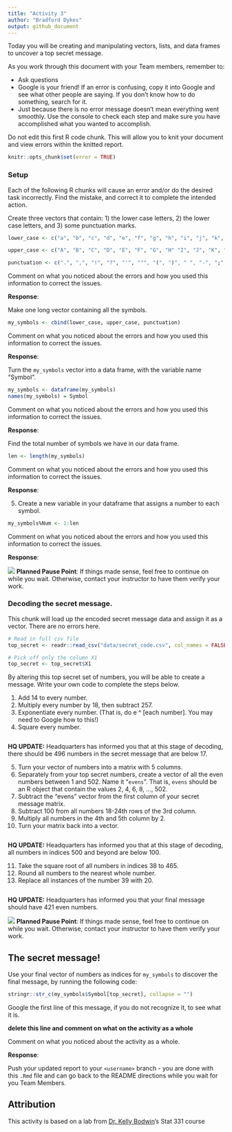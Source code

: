 ```yaml
---
title: "Activity 3"
author: "Bradford Dykes"
output: github_document
---
```


Today you will be creating and manipulating vectors, lists, and data frames to uncover a top secret message.

As you work through this document with your Team members, remember to:

- Ask questions
- Google is your friend!
  If an error is confusing, copy it into Google and see what other people are saying.
  If you don't know how to do something, search for it.
- Just because there is no error message doesn't mean everything went smoothly.
  Use the console to check each step and make sure you have accomplished what you wanted to accomplish.

Do not edit this first R code chunk.
This will allow you to knit your document and view errors within the knitted report.

```r
knitr::opts_chunk$set(error = TRUE)
```

### Setup

Each of the following R chunks will cause an error and/or do the desired task incorrectly.  Find the mistake, and correct it to complete the intended action.

Create three vectors that contain: 1) the lower case letters, 2) the lower case letters, and 3) some punctuation marks.

```r
lower_case <- c("a", "b", "c", "d", "e", "f", "g", "h", "i", "j", "k", "l", "m", "n", "o", "p", "q", "r", "s", "t", "u", "v", "w", "x", "y", "z")

upper_case <- c("A", "B", "C", "D", "E", "F", "G", "H" "I", "J", "K", "L", "M", "N", "O", "P", "Q", "R", "S", "T", "U", "V", "W", "X", "Y", "Z")

punctuation <- c(".", ",", "!", "?", "'", """, "(", ")", " ", "-", ";", ":")
```

Comment on what you noticed about the errors and how you used this information to correct the issues.

**Response**:


Make one long vector containing all the symbols.

```r
my_symbols <- cbind(lower_case, upper_case, punctuation)
```

Comment on what you noticed about the errors and how you used this information to correct the issues.

**Response**:


Turn the `my_symbols` vector into a data frame, with the variable name "Symbol".

```r
my_symbols <- dataframe(my_symbols)
names(my_symbols) = Symbol
```

Comment on what you noticed about the errors and how you used this information to correct the issues.

**Response**:


Find the total number of symbols we have in our data frame.  

```r
len <- length(my_symbols)
```

Comment on what you noticed about the errors and how you used this information to correct the issues.

**Response**:


5. Create a new variable in your dataframe that assigns a number to each symbol.

```r
my_symbols%Num <- 1:len
```

Comment on what you noticed about the errors and how you used this information to correct the issues.

**Response**:



![](README-img/noun_pause.png) **Planned Pause Point**: If things made sense, feel free to continue on while you wait. Otherwise, contact your instructor to have them verify your work.


### Decoding the secret message.

This chunk will load up the encoded secret message data and assign it as a vector.
There are no errors here.

```r
# Read in full csv file
top_secret <- readr::read_csv("data/secret_code.csv", col_names = FALSE)

# Pick off only the column X1
top_secret <- top_secret$X1
```

By altering this top secret set of numbers, you will be able to create a message.
Write your own code to complete the steps below.

1. Add 14 to every number.
2. Multiply every number by 18, then subtract 257.
3. Exponentiate every number.  (That is, do e ^ [each number]. You may need to Google how to this!)
4. Square every number.

```r

```

**HQ UPDATE:** Headquarters has informed you that at this stage of decoding, there should be 496 numbers in the secret message that are below 17.

5. Turn your vector of numbers into a matrix with 5 columns.
6. Separately from your top secret numbers, create a vector of all the even numbers between 1 and 502. Name it "`evens`". That is, `evens` should be an R object that contain the values 2, 4, 6, 8, ..., 502.
7. Subtract the "evens" vector from the first column of your secret message matrix.
8. Subtract 100 from all numbers 18-24th rows of the 3rd column.
9. Multiply all numbers in the 4th and 5th column by 2.
10. Turn your matrix back into a vector.

```r

```

**HQ UPDATE:** Headquarters has informed you that at this stage of decoding, all numbers in indices 500 and beyond are below 100.

11. Take the square root of all numbers in indices 38 to 465.
12. Round all numbers to the nearest whole number.
13. Replace all instances of the number 39 with 20.

```r

```

**HQ UPDATE:** Headquarters has informed you that your final message should have 421 even numbers.

![](README-img/noun_pause.png) **Planned Pause Point**: If things made sense, feel free to continue on while you wait. Otherwise, contact your instructor to have them verify your work.

## The secret message!

Use your final vector of numbers as indices for `my_symbols` to discover the final message, by running the following code:

```r
stringr::str_c(my_symbols$Symbol[top_secret], collapse = "")
```

Google the first line of this message, if you do not recognize it, to see what it is.

**delete this line and comment on what on the activity as a whole**

Comment on what you noticed about the activity as a whole.

**Response**:



Push your updated report to your `<username>` branch - you are done with this `.Rmd` file and can go back to the README directions while you wait for you Team Members.


## Attribution

This activity is based on a lab from [Dr. Kelly Bodwin](https://www.kelly-bodwin.com/)'s Stat 331 course